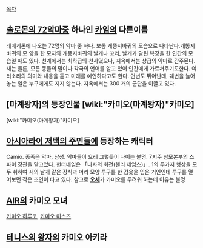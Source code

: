 [[목차]]

== [[솔로몬의 72악마]]중 하나인 [[카임]]의 다른이름 ==
레메게톤에 나오는 72명의 악마 중 하나. 보통 개똥지바귀의 모습으로 나타난다.개똥지바귀의 모 양을 한 모자와 개똥지바귀의 날개나 꼬리, 날개가 달린 복장을 한 인간의 모습일 때도 있다. 천계에서는 최하급의 천사였으나, 지옥에서는 상급의 악마로 간주된다. 새는 물론, 모든 동물의 말이나 각국의 언어를 알고 있어 인간에게 가르쳐주기도한다. 여러소리의 의미와 내용을 듣고 미래를 예언하다고도 한다. 언변도 뛰어난데, 궤변을 늘어놓는 일은 누구에게도 지지 않는다. 지옥에서는 300 개의 군단을 이끌고 있다.

== [마계왕자]의 등장인물 [wiki:"카미오(마계왕자)"카미오] ==

[wiki:"카미오(마계왕자)"카미오]

== [[아시아라이 저택의 주민들]]에 등장하는 캐릭터 ==
Camio. 종족은 악마, 남성. 악마들이 으레 그렇듯이 나이는 불명. 7지주 참모본부의 스파이 장관을 맡고있다. 헌터네임은 「나사의 회전(헨리 제임스)」. 
1의 두가지 형상을 모두 취하여 새의 날개 같은 장식과 머리 모양 투구를 한 갑옷을 입은 거인인데 투구를 열어보면 작은 조인이 타고 있다. 
참고로 '''[[오세]]'''가 카미오를 두려워 하는데 이유는 불명

== [[AIR]]의 카미오 모녀 ==
[[카미오 하루코]], [[카미오 미스즈]]

== [[테니스의 왕자]]의 카미오 아키라 ==
